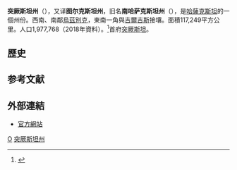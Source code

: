 {{noteTA
|G1=地名
}}
{{Infobox settlement
| name                    = 突厥斯坦州
| native_name             = {{lang|kk|Түркістан облысы}}<br/>{{lang|ru|Туркестанская область}}
| settlement_type         = [[哈薩克行政區劃|州]]
| image_shield            = South_Kazakhstan_province_seal.png
| image_map               = South Kazakhstan in Kazakhstan.svg
| timezone                = [[UTC+6|UTC+6]]
| website                 = http://www.ontustik.gov.kz/
}}
'''突厥斯坦州'''（{{lang-kk|'''Түркістан облысы'''}}），又译'''图尔克斯坦州'''，旧名'''南哈萨克斯坦州'''（{{lang-kk|Оңтүстік Қазақстан облысы}}），是[[哈薩克斯坦|哈薩克斯坦]]的一個州份。西南、南鄰[[烏茲別克|烏茲別克]]，東南一角與[[吉爾吉斯|吉爾吉斯]]接壤。面積117,249平方公里。人口1,977,768（2018年資料）。<ref>{{Cite web |url=https://www.inform.kz/cn/article_a3491732 |title=存档副本 |access-date=2019-01-26 |archive-date=2020-11-16 |archive-url=https://web.archive.org/web/20201116054202/https://www.inform.kz/cn/article_a3491732 |dead-url=no }}</ref>首府[[突厥斯坦_(哈萨克斯坦)|突厥斯坦]]。

==歷史==

== 参考文献 ==
<div class="references-small">
<references />
</div>

== 外部連結 ==
*[https://web.archive.org/web/20120704135542/http://ontustik.gov.kz/ 官方網站]

{{Authority control}}
{{中亚小作品}}
{{哈萨克斯坦行政区划}}

[[Category:哈薩克斯坦行政區劃|О]]
[[Category:突厥斯坦州|]]